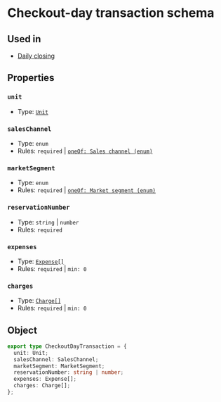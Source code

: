 # Checkout-day transaction schema

## Used in
- [Daily closing](/schema-ntak/daily-closing#checkoutdaytransactions)

## Properties
### `unit`
- Type: [`Unit`](/schema-ntak/segments/unit)

### `salesChannel`
- Type: `enum`
- Rules: `required` | [`oneOf: Sales channel (enum)`](/schema-ntak/enums/sales-channel)

### `marketSegment`
- Type: `enum`
- Rules: `required` | [`oneOf: Market segment (enum)`](/schema-ntak/enums/market-segment)

### `reservationNumber`
- Type: `string` | `number`
- Rules: `required`

### `expenses`
- Type: [`Expense[]`](/schema-ntak/segments/expense)
- Rules: `required` | `min: 0`

### `charges`
- Type: [`Charge[]`](/schema-ntak/segments/charge)
- Rules: `required` | `min: 0`

## Object
```ts
export type CheckoutDayTransaction = {
  unit: Unit;
  salesChannel: SalesChannel;
  marketSegment: MarketSegment;
  reservationNumber: string | number;
  expenses: Expense[];
  charges: Charge[];
};
```